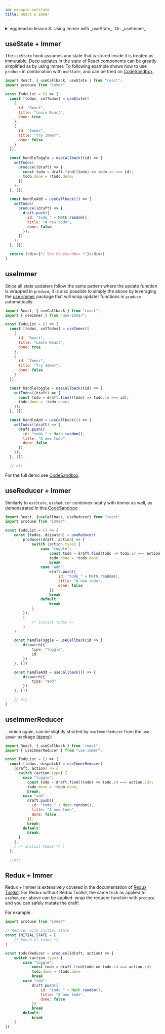 ```yaml
---
id: example-setstate
title: React & Immer
---
```


<center>
	<div
		data-ea-publisher="immerjs"
		data-ea-type="image"
		className="horizontal bordered"
	></div>
</center>
<details>
	<summary className="egghead-summary">
		egghead.io lesson 8: Using Immer with _useState_. Or: _useImmer_
	</summary>
	<br />
	<div>
		<iframe
			width="760"
			height="427"
			scrolling="no"
			src="https://egghead.io/lessons/react-immutable-update-state-inside-react-components-with-useimmer/embed"
		></iframe>
	</div>
	<a
		className="egghead-link"
		href="https://egghead.io/lessons/react-immutable-update-state-inside-react-components-with-useimmer"
	>
		Hosted on egghead.io
	</a>
</details>

## useState + Immer

The `useState` hook assumes any state that is stored inside it is treated as immutable. Deep updates in the state of React components can be greatly simplified as by using Immer. To following example shows how to use `produce` in combination with `useState`, and can be tried on [CodeSandbox](https://codesandbox.io/s/immer-usestate-ujkgg?file=/src/index.js).

```javascript
import React, { useCallback, useState } from "react";
import produce from "immer";

const TodoList = () => {
  const [todos, setTodos] = useState([
    {
      id: "React",
      title: "Learn React",
      done: true
    },
    {
      id: "Immer",
      title: "Try Immer",
      done: false
    }
  ]);

  const handleToggle = useCallback((id) => {
    setTodos(
      produce((draft) => {
        const todo = draft.find((todo) => todo.id === id);
        todo.done = !todo.done;
      })
    );
  }, []);

  const handleAdd = useCallback(() => {
    setTodos(
      produce((draft) => {
        draft.push({
          id: "todo_" + Math.random(),
          title: "A new todo",
          done: false
        });
      })
    );
  }, []);

  return (<div>{*/ See CodeSandbox */}</div>)
}
```

## useImmer

Since all state updaters follow the same pattern where the update function is wrapped in `produce`, it is also possible to simply the above by leveraging the [use-immer](https://www.npmjs.com/package/use-immer) package that will wrap updater functions in `produce` automatically:

```javascript
import React, { useCallback } from "react";
import { useImmer } from "use-immer";

const TodoList = () => {
  const [todos, setTodos] = useImmer([
    {
      id: "React",
      title: "Learn React",
      done: true
    },
    {
      id: "Immer",
      title: "Try Immer",
      done: false
    }
  ]);

  const handleToggle = useCallback((id) => {
    setTodos((draft) => {
      const todo = draft.find((todo) => todo.id === id);
      todo.done = !todo.done;
    });
  }, []);

  const handleAdd = useCallback(() => {
    setTodos((draft) => {
      draft.push({
        id: "todo_" + Math.random(),
        title: "A new todo",
        done: false
      });
    });
  }, []);

  // etc
```

For the full demo see [CodeSandbox](https://codesandbox.io/s/use-immer-bvd5v?file=/src/index.js).

## useReducer + Immer

Similarly to `useState`, `useReducer` combines neatly with Immer as well, as demonstrated in this [CodeSandbox](https://codesandbox.io/s/immer-usereducer-bqpzn?file=/src/index.js:0-1018):

```javascript
import React, {useCallback, useReducer} from "react"
import produce from "immer"

const TodoList = () => {
	const [todos, dispatch] = useReducer(
		produce((draft, action) => {
			switch (action.type) {
				case "toggle":
					const todo = draft.find(todo => todo.id === action.id)
					todo.done = !todo.done
					break
				case "add":
					draft.push({
						id: "todo_" + Math.random(),
						title: "A new todo",
						done: false
					})
					break
				default:
					break
			}
		}),
		[
			/* initial todos */
		]
	)

	const handleToggle = useCallback(id => {
		dispatch({
			type: "toggle",
			id
		})
	}, [])

	const handleAdd = useCallback(() => {
		dispatch({
			type: "add"
		})
	}, [])

	// etc
}
```

## useImmerReducer

...which again, can be slightly shorted by `useImmerReducer` from the `use-immer` package ([demo](https://codesandbox.io/s/useimmerreducer-sycpb?file=/src/index.js)):

```javascript
import React, { useCallback } from "react";
import { useImmerReducer } from "use-immer";

const TodoList = () => {
  const [todos, dispatch] = useImmerReducer(
    (draft, action) => {
      switch (action.type) {
        case "toggle":
          const todo = draft.find((todo) => todo.id === action.id);
          todo.done = !todo.done;
          break;
        case "add":
          draft.push({
            id: "todo_" + Math.random(),
            title: "A new todo",
            done: false
          });
          break;
        default:
          break;
      }
    },
    [ /* initial todos */ ]
  );

  //etc

```

## Redux + Immer

Redux + Immer is extensively covered in the documentation of [Redux Toolkit](https://redux-toolkit.js.org/usage/immer-reducers). For Redux without Redux Toolkit, the same trick as applied to `useReducer` above can be applied: wrap the reducer function with `produce`, and you can safely mutate the draft!

For example:

```javascript
import produce from "immer"

// Reducer with initial state
const INITIAL_STATE = [
	/* bunch of todos */
]

const todosReducer = produce((draft, action) => {
	switch (action.type) {
		case "toggle":
			const todo = draft.find(todo => todo.id === action.id)
			todo.done = !todo.done
			break
		case "add":
			draft.push({
				id: "todo_" + Math.random(),
				title: "A new todo",
				done: false
			})
			break
		default:
			break
	}
})
```
